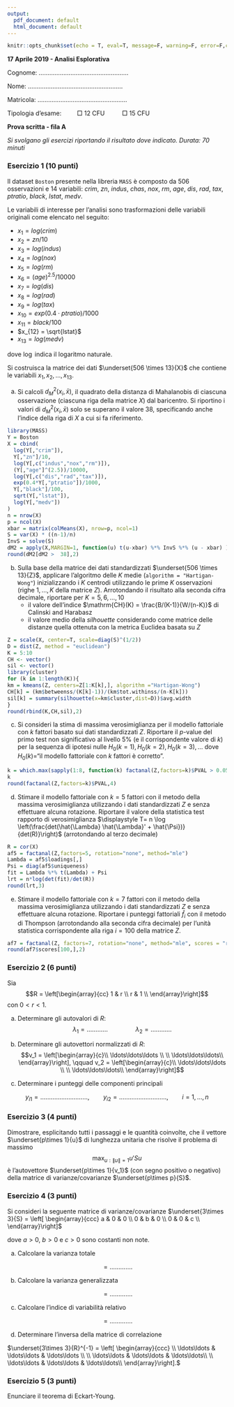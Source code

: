 ```yaml
---
output:
  pdf_document: default
  html_document: default
---
```


```r
knitr::opts_chunk$set(echo = T, eval=T, message=F, warning=F, error=F,comment=NA, cache=F)
```

**17 Aprile 2019 - Analisi Esplorativa**

Cognome: $\ldots\ldots\ldots\ldots\ldots\ldots\ldots\ldots\ldots\ldots\ldots\ldots\ldots\ldots\ldots\ldots\ldots$

Nome: $\ldots\ldots\ldots\ldots\ldots\ldots\ldots\ldots\ldots\ldots\ldots\ldots\ldots\ldots\ldots\ldots\ldots\ldots$

Matricola: $\ldots\ldots\ldots\ldots\ldots\ldots\ldots\ldots\ldots\ldots\ldots\ldots\ldots\ldots\ldots\ldots\ldots$

Tipologia d'esame: $\qquad \Box$ 12 CFU $\qquad$ $\Box$ 15 CFU 

\bigskip

\hrule

**Prova scritta - fila A**

*Si svolgano gli esercizi riportando il risultato dove indicato. Durata: 70 minuti*

\bigskip

\hrule

\bigskip

### Esercizio 1 (10 punti)

Il dataset `Boston` presente nella libreria `MASS` è composto da 506 osservazioni e 14 variabili: $crim$, $zn$, $indus$, $chas$, $nox$, $rm$, $age$, $dis$, $rad$, $tax$, $ptratio$, $black$, $lstat$, $medv$.  


Le variabili di interesse per l'analisi sono trasformazioni delle variabili originali come elencato nel seguito:

* $x_1=log(crim)$
* $x_2 = zn/10$
* $x_3 = log(indus)$
* $x_4 = log(nox)$
* $x_5 = log(rm)$
* $x_6 = (age)^{2.5}/10000$
* $x_7 = log(dis)$
* $x_8 = log(rad)$
* $x_9 = log(tax)$
* $x_{10} = exp(0.4\cdot ptratio)/1000$
* $x_{11} = black/100$
* $x_{12} = \sqrt{lstat}$
* $x_{13} = log(medv)$

dove $\log$ indica il logaritmo naturale. 

Si costruisca la matrice dei dati $\underset{506 \times 13}{X}$ che contiene le variabili $x_1,x_2,\ldots,x_{13}$.

a. Si calcoli $d^2_M(x_i,\bar{x})$, il quadrato della distanza di Mahalanobis di ciascuna osservazione (ciascuna riga della matrice $X$) dal baricentro. Si riportino i valori di $d^2_M(x_i,\bar{x})$ solo se superano il valore 38, specificando anche l'indice della riga di $X$ a cui si fa riferimento.

\fbox{\parbox[b][6em][t]{1\textwidth}{
$\quad$
}}

```r
library(MASS)
Y = Boston
X = cbind(
  log(Y[,"crim"]),
  Y[,"zn"]/10,
  log(Y[,c("indus","nox","rm")]),
  (Y[,"age"]^(2.5))/10000,
  log(Y[,c("dis","rad","tax")]),
  exp(0.4*Y[,"ptratio"])/1000,
  Y[,"black"]/100,
  sqrt(Y[,"lstat"]),
  log(Y[,"medv"])
)
n = nrow(X)
p = ncol(X)
xbar = matrix(colMeans(X), nrow=p, ncol=1)
S = var(X) * ((n-1)/n)
InvS = solve(S)
dM2 = apply(X,MARGIN=1, function(u) t(u-xbar) %*% InvS %*% (u - xbar) )
round(dM2[dM2 >  38],2)
```


b. Sulla base della matrice dei dati standardizzati $\underset{506 \times 13}{Z}$, applicare l'algoritmo delle $K$ medie 
(`algorithm = "Hartigan-Wong"`) inizializzando i $K$ centrodi utilizzando le prime $K$ osservazioni (righe $1,\ldots,K$ della matrice $Z$). Arrotondando il risultato alla seconda cifra decimale, riportare per  $K=5,6,\ldots,10$
    - il valore dell'indice  $\mathrm{CH}(K) = \frac{B/(K-1)}{W/(n-K)}$ di Calinski and Harabasz 
    - il valore medio della *silhouette* considerando come matrice delle distanze quella ottenuta con la metrica Euclidea basata su $Z$
    
\fbox{\parbox[b][6em][t]{1\textwidth}{
$K \qquad\qquad\qquad\qquad\qquad\qquad 5 \qquad\qquad 6 \qquad\qquad 7 \qquad\qquad 8 \qquad\qquad 9 \qquad\qquad 10 $\\
\\
$CH(K)$\\
\\
$\mathrm{silhouette}(K)$
}}

```r
Z = scale(X, center=T, scale=diag(S)^(1/2))
D = dist(Z, method = "euclidean")
K = 5:10
CH <- vector()
sil <- vector()
library(cluster)
for (k in 1:length(K)){
km = kmeans(Z, centers=Z[1:K[k],], algorithm ="Hartigan-Wong")
CH[k] = (km$betweenss/(K[k]-1))/(km$tot.withinss/(n-K[k]))
sil[k] = summary(silhouette(x=km$cluster,dist=D))$avg.width
}
round(rbind(K,CH,sil),2)
```

c. Si consideri la stima di massima verosimiglianza per il  modello fattoriale con $k$ fattori basato sui dati standardizzati $Z$. Riportare il $p$-value del primo test non significativo al livello $5\%$ (e il corrispondente valore di $k$) per la sequenza di ipotesi nulle $H_0(k=1),H_{0}(k=2),H_{0}(k=3),\ldots$ dove $H_0(k)$="il modello fattoriale con $k$ fattori è corretto". 

\fbox{\parbox[b][3em][t]{1\textwidth}{
$\quad$
}}

```r
k = which.max(sapply(1:8, function(k) factanal(Z,factors=k)$PVAL > 0.05 ))
k
round(factanal(Z,factors=k)$PVAL,4)
```

d. Stimare il modello fattoriale con $k=5$ fattori con il metodo della massima verosimiglianza utilizzando i dati standardizzati $Z$ e senza effettuare alcuna rotazione. Riportare il valore della statistica test  rapporto di verosimiglianza 
$\displaystyle T= n \log \left(\frac{det(\hat{\Lambda} \hat{\Lambda}' + \hat{\Psi})}{det(R)}\right)$ (arrotondando al terzo decimale)

\fbox{\parbox[b][3em][t]{1\textwidth}{
$\quad$
}}

```r
R = cor(X)
af5 = factanal(Z,factors=5, rotation="none", method="mle")
Lambda = af5$loadings[,]
Psi = diag(af5$uniqueness)
fit = Lambda %*% t(Lambda) + Psi
lrt = n*log(det(fit)/det(R))
round(lrt,3)
```

e. Stimare il modello fattoriale con $k=7$ fattori con il metodo della massima verosimiglianza utilizzando i dati standardizzati $Z$ e senza effettuare alcuna rotazione. Riportare i punteggi fattoriali $\hat{f}_i$ con il metodo di Thompson (arrotondando alla seconda cifra decimale)
per l'unità statistica corrispondente alla riga $i=100$ della matrice $Z$. 

```r
af7 = factanal(Z, factors=7, rotation="none", method="mle", scores = "regression")
round(af7$scores[100,],2)
```

\fbox{\parbox[b][4em][t]{1\textwidth}{
$\quad$
}}

### Esercizio 2 (6 punti)

Sia 
$$R = \left[\begin{array}{cc} 1 &   r   \\
               r & 1 \\
              \end{array}\right]$$ con $0< r < 1$.
              
a. Determinare gli autovalori di $R$:
$$\lambda_1 = \ldots\ldots\ldots\ldots \qquad\qquad \lambda_2 = \ldots\ldots\ldots\ldots$$

b. Determinare gli autovettori normalizzati di $R$:
$$v_1 = \left[\begin{array}{c}\\
\ldots\ldots\ldots \\
\\
\ldots\ldots\ldots\\
              \end{array}\right], \qquad v_2 = \left[\begin{array}{c}\\
\ldots\ldots\ldots \\
\\
\ldots\ldots\ldots\\
              \end{array}\right]$$

c. Determinare i punteggi delle componenti principali

\bigskip

$$y_{i1} = \ldots\ldots\ldots\ldots\ldots\ldots\ldots\ldots\ldots, \qquad y_{i2} = \ldots\ldots\ldots\ldots\ldots\ldots\ldots\ldots\ldots, \qquad i = 1,\ldots,n$$

\newpage

### Esercizio 3 (4 punti)

Dimostrare, esplicitando tutti i passaggi e le quantità coinvolte, che il vettore $\underset{p\times 1}{u}$ di lunghezza unitaria che risolve il problema di massimo
$$\max_{u:\|u\|=1}u'S u$$
è l'autovettore $\underset{p\times 1}{v_1}$ (con segno positivo o negativo) della matrice di varianze/covarianze $\underset{p\times p}{S}$.

\fbox{\parbox[b][50em][t]{1\textwidth}{

$\quad$

}}


### Esercizio 4 (3 punti)

Si consideri la seguente matrice di varianze/covarianze $\underset{3\times 3}{S} = 
\left[
\begin{array}{ccc}
a & 0 & 0 \\
0 & b & 0 \\
0 & 0 & c \\
\end{array}\right]$

dove $a>0$, $b>0$ e $c>0$ sono costanti non note. 

a. Calcolare la varianza totale

$$=\ldots\ldots\ldots\ldots.$$

b. Calcolare la varianza generalizzata 

$$=\ldots\ldots\ldots\ldots.$$

c. Calcolare l'indice di variabilità relativo 

$$=\ldots\ldots\ldots\ldots.$$

d. Determinare l'inversa della matrice di correlazione

$\underset{3\times 3}{R}^{-1} = 
\left[
\begin{array}{ccc}
\\
\ldots\ldots &  \ldots\ldots  &  \ldots\ldots \\
\\
\ldots\ldots &  \ldots\ldots  &  \ldots\ldots\\
\\
\ldots\ldots &  \ldots\ldots  &  \ldots\ldots\\
\end{array}\right].$


### Esercizio 5 (3 punti)

Enunciare il teorema di Eckart-Young.

\fbox{\parbox[b][25em][t]{1\textwidth}{

$\quad$

}}
